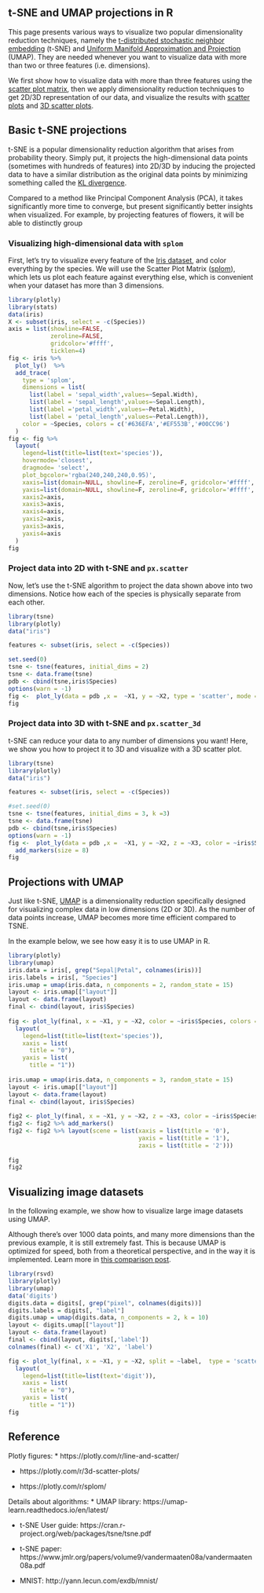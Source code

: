 ## t-SNE and UMAP projections in R


This page presents various ways to visualize two popular dimensionality reduction techniques, namely the [t-distributed stochastic neighbor embedding](https://lvdmaaten.github.io/tsne/) (t-SNE) and [Uniform Manifold Approximation and Projection](https://umap-learn.readthedocs.io/en/latest/index.html) (UMAP). They are needed whenever you want to visualize data with more than two or three features (i.e. dimensions).

We first show how to visualize data with more than three features using the [scatter plot matrix](https://plotly.com/r/splom/#:~:text=The%20Plotly%20splom%20trace%20implementation,array%2Fvariable%20represents%20a%20dimension), then we apply dimensionality reduction techniques to get 2D/3D representation of our data, and visualize the results with [scatter plots](https://plotly.com/r/line-and-scatter/) and [3D scatter plots](https://plotly.com/r/3d-scatter-plots/).


## Basic t-SNE projections

t-SNE is a popular dimensionality reduction algorithm that arises from probability theory. Simply put, it projects the high-dimensional data points (sometimes with hundreds of features) into 2D/3D by inducing the projected data to have a similar distribution as the original data points by minimizing something called the [KL divergence](https://towardsdatascience.com/light-on-math-machine-learning-intuitive-guide-to-understanding-kl-divergence-2b382ca2b2a8).

Compared to a method like Principal Component Analysis (PCA), it takes significantly more time to converge, but present significantly better insights when visualized. For example, by projecting features of flowers, it will be able to distinctly group 



### Visualizing high-dimensional data with `splom`

First, let's try to visualize every feature of the [Iris dataset](https://archive.ics.uci.edu/ml/datasets/iris), and color everything by the species. We will use the Scatter Plot Matrix ([splom](https://plotly.com/r/splom/#:~:text=The%20Plotly%20splom%20trace%20implementation,array%2Fvariable%20represents%20a%20dimension)), which lets us plot each feature against everything else, which is convenient when your dataset has more than 3 dimensions.

```{r}
library(plotly) 
library(stats) 
data(iris) 
X <- subset(iris, select = -c(Species)) 
axis = list(showline=FALSE, 
            zeroline=FALSE, 
            gridcolor='#ffff', 
            ticklen=4)
fig <- iris %>%  
  plot_ly()  %>%  
  add_trace(  
    type = 'splom',  
    dimensions = list( 
      list(label = 'sepal_width',values=~Sepal.Width),  
      list(label = 'sepal_length',values=~Sepal.Length),  
      list(label ='petal_width',values=~Petal.Width),  
      list(label = 'petal_length',values=~Petal.Length)),  
    color = ~Species, colors = c('#636EFA','#EF553B','#00CC96') 
  ) 
fig <- fig %>% 
  layout( 
    legend=list(title=list(text='species')), 
    hovermode='closest', 
    dragmode= 'select', 
    plot_bgcolor='rgba(240,240,240,0.95)', 
    xaxis=list(domain=NULL, showline=F, zeroline=F, gridcolor='#ffff', ticklen=4), 
    yaxis=list(domain=NULL, showline=F, zeroline=F, gridcolor='#ffff', ticklen=4), 
    xaxis2=axis, 
    xaxis3=axis, 
    xaxis4=axis, 
    yaxis2=axis, 
    yaxis3=axis, 
    yaxis4=axis 
  ) 
fig

```

### Project data into 2D with t-SNE and `px.scatter`

Now, let's use the t-SNE algorithm to project the data shown above into two dimensions. Notice how each of the species is physically separate from each other.

```{r}
library(tsne)
library(plotly)
data("iris")

features <- subset(iris, select = -c(Species)) 

set.seed(0)
tsne <- tsne(features, initial_dims = 2)
tsne <- data.frame(tsne)
pdb <- cbind(tsne,iris$Species)
options(warn = -1)
fig <-  plot_ly(data = pdb ,x =  ~X1, y = ~X2, type = 'scatter', mode = 'markers', split = ~iris$Species)
fig

```

### Project data into 3D with t-SNE and `px.scatter_3d`

t-SNE can reduce your data to any number of dimensions you want! Here, we show you how to project it to 3D and visualize with a 3D scatter plot.

```{r}
library(tsne)
library(plotly)
data("iris")

features <- subset(iris, select = -c(Species)) 

#set.seed(0)
tsne <- tsne(features, initial_dims = 3, k =3)
tsne <- data.frame(tsne)
pdb <- cbind(tsne,iris$Species)
options(warn = -1)
fig <-  plot_ly(data = pdb ,x =  ~X1, y = ~X2, z = ~X3, color = ~iris$Species, colors = c('#636EFA','#EF553B','#00CC96') ) %>% 
  add_markers(size = 8) 
fig

```

## Projections with UMAP

Just like t-SNE, [UMAP](https://umap-learn.readthedocs.io/en/latest/index.html) is a dimensionality reduction specifically designed for visualizing complex data in low dimensions (2D or 3D). As the number of data points increase, UMAP becomes more time efficient compared to TSNE.

In the example below, we see how easy it is to use UMAP in R.

```{r}

library(plotly) 
library(umap) 
iris.data = iris[, grep("Sepal|Petal", colnames(iris))] 
iris.labels = iris[, "Species"] 
iris.umap = umap(iris.data, n_components = 2, random_state = 15) 
layout <- iris.umap[["layout"]] 
layout <- data.frame(layout) 
final <- cbind(layout, iris$Species) 
 
fig <- plot_ly(final, x = ~X1, y = ~X2, color = ~iris$Species, colors = c('#636EFA','#EF553B','#00CC96'), type = 'scatter', mode = 'markers')%>%  
  layout(  
    legend=list(title=list(text='species')), 
    xaxis = list( 
      title = "0"),  
    yaxis = list( 
      title = "1")) 
 
iris.umap = umap(iris.data, n_components = 3, random_state = 15) 
layout <- iris.umap[["layout"]] 
layout <- data.frame(layout) 
final <- cbind(layout, iris$Species) 
 
fig2 <- plot_ly(final, x = ~X1, y = ~X2, z = ~X3, color = ~iris$Species, colors = c('#636EFA','#EF553B','#00CC96')) 
fig2 <- fig2 %>% add_markers() 
fig2 <- fig2 %>% layout(scene = list(xaxis = list(title = '0'), 
                                     yaxis = list(title = '1'), 
                                     zaxis = list(title = '2'))) 
 
fig 
fig2
```

## Visualizing image datasets

In the following example, we show how to visualize large image datasets using UMAP. 

Although there's over 1000 data points, and many more dimensions than the previous example, it is still extremely fast. This is because UMAP is optimized for speed, both from a theoretical perspective, and in the way it is implemented. Learn more in [this comparison post](https://umap-learn.readthedocs.io/en/latest/benchmarking.html).

```{r}
library(rsvd) 
library(plotly) 
library(umap) 
data('digits') 
digits.data = digits[, grep("pixel", colnames(digits))] 
digits.labels = digits[, "label"] 
digits.umap = umap(digits.data, n_components = 2, k = 10) 
layout <- digits.umap[["layout"]] 
layout <- data.frame(layout) 
final <- cbind(layout, digits[,'label']) 
colnames(final) <- c('X1', 'X2', 'label') 

fig <- plot_ly(final, x = ~X1, y = ~X2, split = ~label,  type = 'scatter', mode = 'markers')%>%  
  layout(  
    legend=list(title=list(text='digit')), 
    xaxis = list( 
      title = "0"),  
    yaxis = list( 
      title = "1")) 
fig

```

<!-- #region -->
## Reference

Plotly figures:
* https://plotly.com/r/line-and-scatter/

* https://plotly.com/r/3d-scatter-plots/

* https://plotly.com/r/splom/


Details about algorithms:
* UMAP library: https://umap-learn.readthedocs.io/en/latest/

* t-SNE User guide: https://cran.r-project.org/web/packages/tsne/tsne.pdf

* t-SNE paper: https://www.jmlr.org/papers/volume9/vandermaaten08a/vandermaaten08a.pdf

* MNIST: http://yann.lecun.com/exdb/mnist/
<!-- #endregion -->
